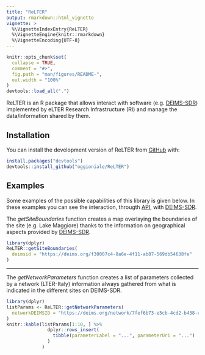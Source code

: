 ```yaml
---
title: "ReLTER"
output: rmarkdown::html_vignette
vignette: >
  %\VignetteIndexEntry{ReLTER}
  %\VignetteEngine{knitr::rmarkdown}
  %\VignetteEncoding{UTF-8}
---
```

<!-- README.md is generated from README.Rmd. Please edit that file -->

```r
knitr::opts_chunk$set(
  collapse = TRUE,
  comment = "#>",
  fig.path = "man/figures/README-",
  out.width = "100%"
)
devtools::load_all(".")
```

<!-- badges: start -->
<!-- badges: end -->

ReLTER is an R package that allows interact with software (e.g. [DEIMS-SDR](https://deims.org/)) implemented by eLTER Research Infrastructure (RI) and manage the data/information shared by them.

## Installation

You can install the development version of ReLTER from [GitHub](https://github.com/oggioniale/ReLTER) with:

```r
install.packages("devtools")
devtools::install_github("oggioniale/ReLTER")
```

## Examples

Some examples of the possible capabilities of this library is given below. In these examples you can see the interaction, througth [API](https://deims.org/api), with [DEIMS-SDR](https://deims.org/).

The *getSiteBoundaries* function creates a map overlaying the boundaries of the site (e.g. Lake Maggiore) thanks to the information on geographical aspects provided by [DEIMS-SDR](https://deims.org/).

```r
library(dplyr)
ReLTER::getSiteBoundaries(
  deimsid = "https://deims.org/f30007c4-8a6e-4f11-ab87-569db54638fe"
)
```

--------------------------------

The *getNetworkParameters* function creates a list of parameters collected by a network (LTER-Italy) information always gathered from what is indicated in the different sites on DEIMS-SDR.

```r
library(dplyr)
listParams <- ReLTER::getNetworkParameters(
  networkDEIMSID = "https://deims.org/network/7fef6b73-e5cb-4cd2-b438-ed32eb1504b3"
)
knitr::kable(listParams[1:10, ] %>%
               dplyr::rows_insert(
                 tibble(parameterLabel = "...", parameterUri = "...")
               )
             )
```
